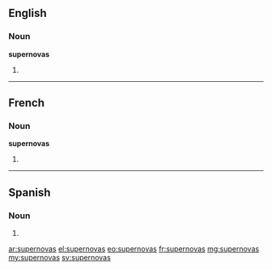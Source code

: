 ==English==

===Noun===
'''supernovas'''

# {{plural of|[[supernova]]}}

----

==French==

===Noun===
'''supernovas''' {{f}}

# {{plural of|[[supernova]]|lang=fr}}

----

==Spanish==

===Noun===
{{head|es|noun form|g=m|g2=p}}

# {{plural of|lang=es|[[supernova]]|nocat=1}}

[[ar:supernovas]]
[[el:supernovas]]
[[eo:supernovas]]
[[fr:supernovas]]
[[mg:supernovas]]
[[my:supernovas]]
[[sv:supernovas]]